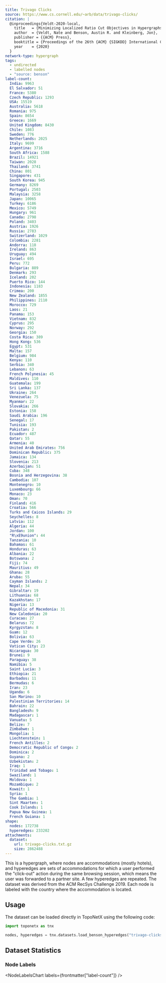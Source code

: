 ```yaml
---
title: Trivago Clicks
source: https://www.cs.cornell.edu/~arb/data/trivago-clicks/
citation: |
  @inproceedings{Veldt-2020-local,
    title   = {Minimizing Localized Ratio Cut Objectives in Hypergraphs},
    author  = {Veldt, Nate and Benson, Austin R. and Kleinberg, Jon},
    publisher = {{ACM} Press},
    booktitle = {Proceedings of the 26th {ACM} {SIGKDD} International Conference on Knowledge Discovery and Data Mining},
    year    = {2020}
  }
network-type: hypergraph
tags:
  - undirected
  - labelled nodes
  - "source: benson"
label-count:
  India: 9963
  El Salvador: 51
  France: 5380
  Czech Republic: 1293
  USA: 15519
  Australia: 5618
  Romania: 975
  Spain: 8654
  Greece: 1669
  United Kingdom: 8430
  Chile: 1083
  Sweden: 776
  Netherlands: 2025
  Italy: 9699
  Argentina: 3716
  South Africa: 1588
  Brazil: 14921
  Taiwan: 2028
  Thailand: 3741
  China: 801
  Singapore: 431
  South Korea: 945
  Germany: 8269
  Portugal: 2503
  Malaysia: 3258
  Japan: 10065
  Turkey: 6186
  Mexico: 5749
  Hungary: 961
  Canada: 2798
  Poland: 3403
  Austria: 1926
  Russia: 2783
  Switzerland: 1029
  Colombia: 2281
  Andorra: 118
  Ireland: 863
  Uruguay: 494
  Israel: 695
  Peru: 772
  Bulgaria: 889
  Denmark: 293
  Iceland: 202
  Puerto Rico: 144
  Indonesia: 1183
  Crimea: 200
  New Zealand: 1855
  Philippines: 2110
  Morocco: 729
  Laos: 21
  Panama: 153
  Vietnam: 832
  Cyprus: 295
  Norway: 292
  Georgia: 150
  Costa Rica: 389
  Hong Kong: 536
  Egypt: 531
  Malta: 157
  Belgium: 984
  Kenya: 110
  Serbia: 340
  Lebanon: 63
  French Polynesia: 45
  Maldives: 110
  Guatemala: 199
  Sri Lanka: 137
  Ukraine: 264
  Venezuela: 75
  Myanmar: 22
  Slovakia: 266
  Estonia: 158
  Saudi Arabia: 196
  Senegal: 17
  Tunisia: 193
  Pakistan: 2
  Ecuador: 487
  Qatar: 55
  Armenia: 40
  United Arab Emirates: 756
  Dominican Republic: 375
  Jamaica: 134
  Slovenia: 213
  Azerbaijan: 51
  Cuba: 348
  Bosnia and Herzegovina: 38
  Cambodia: 107
  Montenegro: 10
  Luxembourg: 66
  Monaco: 23
  Oman: 70
  Finland: 416
  Croatia: 566
  Turks and Caicos Islands: 29
  Seychelles: 8
  Latvia: 112
  Algeria: 44
  Jordan: 100
  "R\xE9union": 44
  Tanzania: 10
  Bahamas: 61
  Honduras: 63
  Albania: 22
  Botswana: 2
  Fiji: 74
  Mauritius: 49
  Ghana: 28
  Aruba: 55
  Cayman Islands: 2
  Nepal: 34
  Gibraltar: 19
  Lithuania: 68
  Kazakhstan: 17
  Nigeria: 13
  Republic of Macedonia: 31
  New Caledonia: 20
  Curacao: 27
  Belarus: 72
  Kyrgyzstan: 8
  Guam: 12
  Bolivia: 63
  Cape Verde: 26
  Vatican City: 23
  Nicaragua: 30
  Brunei: 9
  Paraguay: 38
  Namibia: 5
  Saint Lucia: 3
  Ethiopia: 21
  Barbados: 11
  Bermudas: 6
  Iran: 23
  Uganda: 6
  San Marino: 10
  Palestinian Territories: 14
  Bahrain: 22
  Bangladesh: 9
  Madagascar: 1
  Vanuatu: 5
  Belize: 7
  Zimbabwe: 1
  Mongolia: 1
  Liechtenstein: 1
  French Antilles: 2
  Democratic Republic of Congo: 2
  Dominica: 2
  Guyana: 2
  Uzbekistan: 2
  Iraq: 1
  Trinidad and Tobago: 1
  Swaziland: 1
  Moldova: 1
  Mozambique: 2
  Kuwait: 1
  Syria: 1
  The Gambia: 1
  Sint Maarten: 1
  Cook Islands: 1
  Papua New Guinea: 1
  French Guiana: 1
shape:
  nodes: 172738
  hyperedges: 233202
attachments:
  dataset:
    url: trivago-clicks.txt.gz
    size: 2862488
---
```



This is a hypergraph, where nodes are accommodations (mostly hotels), and hyperedges are sets of accommodations for which a user performed the "click-out" action during the same browsing session, which means the user was forwarded to a partner site.
A few hyperedges are repeated.
The dataset was derived from the ACM RecSys Challenge 2019. Each node is labeled with the country where the accommodation is located.

## Usage

The dataset can be loaded directly in TopoNetX using the following code:

```python
import toponetx as tnx

nodes, hyperedges = tnx.datasets.load_benson_hyperedges("trivago-clicks")
```

## Dataset Statistics

<dl className="not-prose grid gap-5 sm:grid-cols-2">
  <Stat title="Nodes" value={formatNumber(frontmatter["shape"]["nodes"])} />
  <Stat title="Node Type" value="Hotel" />
  <Stat
    title="Hyperedges"
    value={formatNumber(frontmatter["shape"]["hyperedges"])}
  />
  <Stat title="Hyperedge Type" value="Click-out Actions" />
</dl>

### Node Labels

<NodeLabelsChart labels={frontmatter["label-count"]} />
